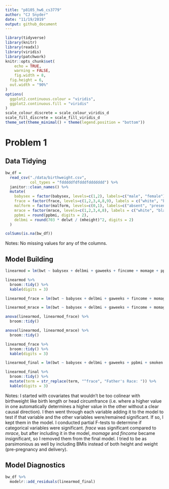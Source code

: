 ```yaml
---
title: "p8105_hw6_cs3779"
author: "CJ Snyder"
date: "11/19/2019"
output: github_document
---
```


```r
library(tidyverse)
library(knitr)
library(readxl)
library(viridis)
library(patchwork)
knitr::opts_chunk$set(
	echo = TRUE,
	warning = FALSE,
	fig.width = 8, 
  fig.height = 6,
  out.width = "90%"
)
options(
  ggplot2.continuous.colour = "viridis",
  ggplot2.continuous.fill = "viridis"
)
scale_colour_discrete = scale_colour_viridis_d
scale_fill_discrete = scale_fill_viridis_d
theme_set(theme_minimal() + theme(legend.position = "bottom"))
```

# **Problem 1**
## **Data Tidying**
```r
bw_df = 
  read_csv("./data/birthweight.csv",
           col_types = "fdddddfdfdddfddddddd") %>% 
  janitor::clean_names() %>% 
  mutate(
    babysex = factor(babysex, levels=c(1,2), labels=c("male", "female")),
    frace = factor(frace, levels=c(1,2,3,4,8,9), labels = c("white", "black", "asian", "puerto rican", "other", "unknown")),
    malform = factor(malform, levels=c(0,1), labels=c("absent", "present")),
    mrace = factor(mrace, levels=c(1,2,3,4,8), labels = c("white", "black", "asian", "puerto rican", "other")),
    ppbmi = round(ppbmi, digits = 2),
    delbmi = round(703 * delwt / (mheight)^2, digits = 2)
  )

colSums(is.na(bw_df))
```
Notes: No missing values for any of the columns.

## **Model Building**
```r
linearmod = lm(bwt ~ babysex + delbmi + gaweeks + fincome + momage + ppbmi + smoken, data = bw_df)

linearmod %>% 
  broom::tidy() %>% 
  kable(digits = 3)

linearmod_frace = lm(bwt ~ babysex + delbmi + gaweeks + fincome + momage + ppbmi + smoken + frace, data = bw_df)

linearmod_mrace = lm(bwt ~ babysex + delbmi + gaweeks + fincome + momage + ppbmi + smoken + mrace, data = bw_df)

anova(linearmod, linearmod_frace) %>% 
  broom::tidy()

anova(linearmod, linearmod_mrace) %>% 
  broom::tidy()

linearmod_frace %>% 
  broom::tidy() %>% 
  kable(digits = 3)

linearmod_final = lm(bwt ~ babysex + delbmi + gaweeks + ppbmi + smoken + frace, data = bw_df)

linearmod_final %>% 
  broom::tidy() %>% 
  mutate(term = str_replace(term, "^frace", "Father's Race: ")) %>% 
  kable(digits = 3)
```
Notes: I started with covariates that wouldn't be too colinear with birthweight like birth length or head circumfrance (i.e. where a higher value in one automatically determines a higher value in the other without a clear causal direction). I then went through each variable adding it to the model to test if that variable and the other variables were/remained significant. If so, I kept them in the model. I conducted partial F-tests to determine if categorical variables were significant. _frace_ was significant compared to _mrace_, but after including it in the model, _momage_ and _fincome_ became insignificant, so I removed them from the final model. I tried to be as parsimonious as well by including BMIs instead of both height and weight (pre-pregnancy and delivery).

## **Model Diagnostics**
```r
bw_df %>% 
  modelr::add_residuals(linearmod_final)
  
```






